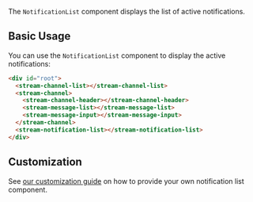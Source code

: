 The `NotificationList` component displays the list of active notifications.

## Basic Usage

You can use the `NotificationList` component to display the active notifications:

```html
<div id="root">
  <stream-channel-list></stream-channel-list>
  <stream-channel>
    <stream-channel-header></stream-channel-header>
    <stream-message-list></stream-message-list>
    <stream-message-input></stream-message-input>
  </stream-channel>
  <stream-notification-list></stream-notification-list>
</div>
```

## Customization

See [our customization guide](../concepts/customization.mdx) on how to provide your own notification list component.

[//]: # "Start of generated content"
[//]: # "End of generated content"

